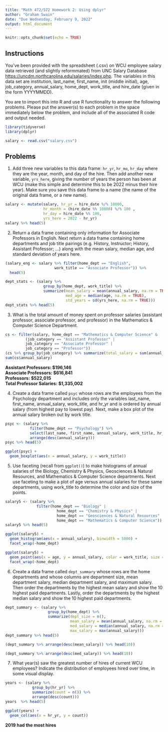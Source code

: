 ```yaml
---
title: "Math 472/572 Homework 2: Using dplyr"
author: "Graham Swain"
date: "Due Wednesday, February 9, 2022"
output: html_document
---
```


```r
knitr::opts_chunk$set(echo = TRUE)
```

## Instructions

You've been provided with the spreadsheet (.csv) on WCU employee salary data retrieved (and slightly reformmated) from UNC Salary Database <https://uncdm.northcarolina.edu/salaries/index.php>.  The variables in this data set are institution, last_name, first_name, init (middle initial), age, job_category, annual_salary, home_dept, work_title, and hire_date (given in the form YYYYMMDD).

You are to import this into R and use R functionality to answer the following problems.  Please put the answer(s) to each problem in the space immediately below the problem, and include all of the associated R code and output needed.

```r
library(tidyverse)
library(dplyr)

salary <- read.csv("salary.csv")
```


## Problems 

1.  Add three new variables to this data frame: `hr_yr`, `hr_mo`, `hr_day` where they are the year, month, and day of the hire.  Then add another new variable, `yrs_here`, giving the number of years the person has been at WCU (make this simple and determine this to be 2022 minus their hire year).  Make sure you save this data frame to a name (the name of the original data frame, or a new name).  

```r
salary <- mutate(salary, hr_yr = hire_date %/% 10000, 
                 hr_month = (hire_date %% 10000) %/% 100 , 
                 hr_day = hire_date %% 100, 
                 yrs_here = 2022 - hr_yr)
salary %>% head(5)
```


2.  Return a data frame containing only information for Associate Professors in English.  Next return a data frame containing home departments and job title pairings (e.g. History, Instructor; History, Assistant Professor; ...) along with the mean salary, median age, and standard deviation of years here.

```r
(salary_eng <- salary %>% filter(home_dept == "English", 
                      work_title == "Associate Professor")) %>%
  head(5)

dept_stats <- (salary %>% 
                 group_by(home_dept, work_title) %>% 
                 summarize(mean_salary = mean(annual_salary, na.rm = TRUE), 
                           med_age = median(age, na.rm = TRUE), 
                           std_years = sd(yrs_here, na.rm = TRUE)))
dept_stats %>% head(5)
```


3.  What is the total amount of money spent on professor salaries (assistant professor, associate professor, and professor) in the Mathematics & Computer Science Department.

```r
cs <- filter(salary, home_dept == "Mathematics & Computer Science" & 
         (job_category == "Assistant Professor" |
         job_category == "Associate Professor" |
         job_category == "Professor"))
(cs %>% group_by(job_category) %>% summarize(total_salary = sum(annual_salary)))
sum(cs$annual_salary)
```

**Assistant Professors: $196,146**  
**Associate Professors: $616,841**  
**Professors: $522,015**  
**Total Professor Salaries: $1,335,002**  


4.  Create a data frame called `psyc` whose rows are the employees from the Psychology department and includes only the variables last_name, first_name, annual_salary, work_title, and hr_yr and is ordered by annual salary (from highest pay to lowest pay).  Next, make a box plot of the annual salary broken out by work title.

```r
psyc <- (salary %>% 
           filter(home_dept == "Psychology") %>% 
           select(last_name, first_name, annual_salary, work_title, hr_yr) %>%
           arrange(desc(annual_salary)))
psyc %>% head(5)

ggplot(psyc) +
  geom_boxplot(aes(x = annual_salary, y = work_title))
```


5.  Use faceting (recall from `ggplot()`) to make histograms of annual salaries of the Biology, Chemistry & Physics, Geosciences & Natural Resources, and Mathematics & Computer Science departments.  Next use faceting to make a plot of age versus annual salaries for these same departments, using work_title to determine the color and size of the points.

```r
salary5 <- (salary %>% 
              filter(home_dept == "Biology" | 
                       home_dept == "Chemistry & Physics" |
                       home_dept == "Geosciences & Natural Resources" |
                       home_dept == "Mathematics & Computer Science"))
salary5 %>% head(5)

ggplot(salary5) +
  geom_histogram(aes(x = annual_salary), binwidth = 5000) +
  facet_wrap(~home_dept)

ggplot(salary5) +
  geom_point(aes(x = age, y = annual_salary, color = work_title, size = work_title)) +
  facet_wrap(~home_dept)
```


6.  Create a data frame called `dept_summary` whose rows are the home departments and whose columns are department size, mean department salary, median department salary, and maximum salary.  Then order the departments by the highest mean salary and show the 10 highest paid departments.  Lastly, order the departments by the highest median salary and show the 10 highest paid departments.

```r
dept_summary <- (salary %>%
                   group_by(home_dept) %>%
                   summarize(dept_size = n(), 
                             mean_salary = mean(annual_salary, na.rm = TRUE),
                             med_salary = median(annual_salary, na.rm = TRUE),
                             max_salary = max(annual_salary)))
dept_summary %>% head(5)

(dept_summary %>% arrange(desc(mean_salary)) %>% head(10))

(dept_summary %>% arrange(desc(med_salary)) %>% head(10))
```


7.  What year(s) saw the greatest number of hires of current WCU employees?  Indicate the distribution of employees hired over time, in some visual display.

```r
years <- (salary %>% 
            group_by(hr_yr) %>% 
            summarize(count = n()) %>% 
            arrange(desc(count)))
years  %>% head(5)

ggplot(years) +
  geom_col(aes(x = hr_yr, y = count))
```

**2019 had the most hires**